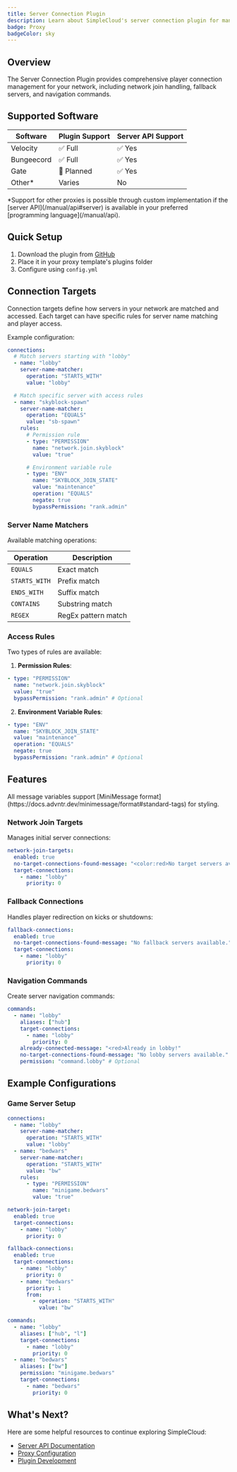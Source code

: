 ```yaml
---
title: Server Connection Plugin
description: Learn about SimpleCloud's server connection plugin for managing player connections and server navigation
badge: Proxy
badgeColor: sky
---
```


## Overview

The Server Connection Plugin provides comprehensive player connection management for your network, including network join handling, fallback servers, and navigation commands.

## Supported Software

| Software   | Plugin Support | Server API Support |
| ---------- | -------------- | ------------------ |
| Velocity   | ✅ Full        | ✅ Yes             |
| Bungeecord | ✅ Full        | ✅ Yes             |
| Gate       | 🔄 Planned     | ✅ Yes             |
| Other\*    | Varies         | No                 |

<Callout>
  *Support for other proxies is possible through custom implementation if the
  [server API](/manual/api#server) is available in your preferred [programming
  language](/manual/api).
</Callout>

## Quick Setup

1. Download the plugin from [GitHub](https://github.com/simplecloudapp/server-connection-plugin/releases)
2. Place it in your proxy template's plugins folder
3. Configure using `config.yml`

## Connection Targets

Connection targets define how servers in your network are matched and accessed. Each target can have specific rules for server name matching and player access.

Example configuration:

```yaml
connections:
  # Match servers starting with "lobby"
  - name: "lobby"
    server-name-matcher:
      operation: "STARTS_WITH"
      value: "lobby"

  # Match specific server with access rules
  - name: "skyblock-spawn"
    server-name-matcher:
      operation: "EQUALS"
      value: "sb-spawn"
    rules:
      # Permission rule
      - type: "PERMISSION"
        name: "network.join.skyblock"
        value: "true"

      # Environment variable rule
      - type: "ENV"
        name: "SKYBLOCK_JOIN_STATE"
        value: "maintenance"
        operation: "EQUALS"
        negate: true
        bypassPermission: "rank.admin"
```

### Server Name Matchers

Available matching operations:

| Operation     | Description         |
| ------------- | ------------------- |
| `EQUALS`      | Exact match         |
| `STARTS_WITH` | Prefix match        |
| `ENDS_WITH`   | Suffix match        |
| `CONTAINS`    | Substring match     |
| `REGEX`       | RegEx pattern match |

### Access Rules

Two types of rules are available:

1. **Permission Rules**:

```yaml
- type: "PERMISSION"
  name: "network.join.skyblock"
  value: "true"
  bypassPermission: "rank.admin" # Optional
```

2. **Environment Variable Rules**:

```yaml
- type: "ENV"
  name: "SKYBLOCK_JOIN_STATE"
  value: "maintenance"
  operation: "EQUALS"
  negate: true
  bypassPermission: "rank.admin" # Optional
```

## Features

<Callout>
  All message variables support [MiniMessage
  format](https://docs.advntr.dev/minimessage/format#standard-tags) for styling.
</Callout>

### Network Join Targets

Manages initial server connections:

```yaml
network-join-targets:
  enabled: true
  no-target-connections-found-message: "<color:red>No target servers available."
  target-connections:
    - name: "lobby"
      priority: 0
```

### Fallback Connections

Handles player redirection on kicks or shutdowns:

```yaml
fallback-connections:
  enabled: true
  no-target-connections-found-message: "No fallback servers available."
  target-connections:
    - name: "lobby"
      priority: 0
```

### Navigation Commands

Create server navigation commands:

```yaml
commands:
  - name: "lobby"
    aliases: ["hub"]
    target-connections:
      - name: "lobby"
        priority: 0
    already-connected-message: "<red>Already in lobby!"
    no-target-connections-found-message: "No lobby servers available."
    permission: "command.lobby" # Optional
```

## Example Configurations

### Game Server Setup

```yaml
connections:
  - name: "lobby"
    server-name-matcher:
      operation: "STARTS_WITH"
      value: "lobby"
  - name: "bedwars"
    server-name-matcher:
      operation: "STARTS_WITH"
      value: "bw"
    rules:
      - type: "PERMISSION"
        name: "minigame.bedwars"
        value: "true"

network-join-target:
  enabled: true
  target-connections:
    - name: "lobby"
      priority: 0

fallback-connections:
  enabled: true
  target-connections:
    - name: "lobby"
      priority: 0
    - name: "bedwars"
      priority: 1
      from:
        - operation: "STARTS_WITH"
          value: "bw"

commands:
  - name: "lobby"
    aliases: ["hub", "l"]
    target-connections:
      - name: "lobby"
        priority: 0
  - name: "bedwars"
    aliases: ["bw"]
    permission: "minigame.bedwars"
    target-connections:
      - name: "bedwars"
        priority: 0
```

## What's Next?

Here are some helpful resources to continue exploring SimpleCloud:

- [Server API Documentation](/manual/api#server)
- [Proxy Configuration](/manual/plugin/proxy-essentials)
- [Plugin Development](/manual/plugin/overview)
